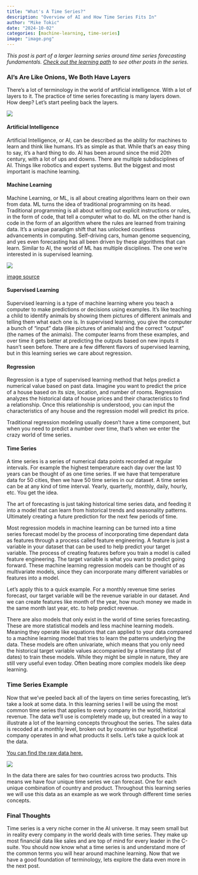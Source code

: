 ```yaml
---
title: "What's A Time Series?"
description: "Overview of AI and How Time Series Fits In"
author: "Mike Tokic"
date: "2024-10-02"
categories: [machine-learning, time-series]
image: "image.png"
---
```


*This post is part of a larger learning series around time series forecasting fundamentals. [Check out the learning path](https://mftokic.github.io/posts/2024-09-25-ts-fundamentals/) to see other posts in the series.* 

### AI's Are Like Onions, We Both Have Layers

There's a lot of terminology in the world of artificial intelligence. With a lot of layers to it. The practice of time series forecasting is many layers down. How deep? Let's start peeling back the layers. 

![](./image2.png)

#### Artificial Intelligence

Artificial Intelligence, or AI, can be described as the ability for machines to learn and think like humans. It's as simple as that. While that's an easy thing to say, it's a hard thing to do. AI has been around since the mid 20th century, with a lot of ups and downs. There are multiple subdisciplines of AI. Things like robotics and expert systems. But the biggest and most important is machine learning. 

#### Machine Learning

Machine Learning, or ML, is all about creating algorithms learn on their own from data. ML turns the idea of traditional programming on its head. Traditional programming is all about writing out explicit instructions or rules, in the form of code, that tell a computer what to do. ML on the other hand is code in the form of an algorithm where the rules are learned from training data. It's a unique paradigm shift that has unlocked countless advancements in computing. Self-driving cars, human genome sequencing, and yes even forecasting has all been driven by these algorithms that can learn. Similar to AI, the world of ML has multiple disciplines. The one we're interested in is supervised learning. 

::: { .text-center }
![](./image3.png)
:::

[image source](https://contenteratechspace.com/how-different-are-conventional-programming-and-machine-learning/)

#### Supervised Learning

Supervised learning is a type of machine learning where you teach a computer to make predictions or decisions using examples. It's like teaching a child to identify animals by showing them pictures of different animals and telling them what each one is. In supervised learning, you give the computer a bunch of "input" data (like pictures of animals) and the correct "output" (the names of the animals). The computer learns from these examples, and over time it gets better at predicting the outputs based on new inputs it hasn't seen before. There are a few different flavors of supervised learning, but in this learning series we care about regression.  

#### Regression

Regression is a type of supervised learning method that helps predict a numerical value based on past data. Imagine you want to predict the price of a house based on its size, location, and number of rooms. Regression analyzes the historical data of house prices and their characteristics to find a relationship. Once this relationship is understood, you can input the characteristics of any house and the regression model will predict its price.

Traditional regression modeling usually doesn't have a time component, but when you need to predict a number over time, that's when we enter the crazy world of time series. 

#### Time Series

A time series is a series of numerical data points recorded at regular intervals. For example the highest temperature each day over the last 10 years can be thought of as one time series. If we have that temperature data for 50 cities, then we have 50 time series in our dataset. A time series can be at any kind of time interval. Yearly, quarterly, monthly, daily, hourly, etc. You get the idea.

The art of forecasting is just taking historical time series data, and feeding it into a model that can learn from historical trends and seasonality patterns. Ultimately creating a future prediction for the next few periods of time. 

Most regression models in machine learning can be turned into a time series forecast model by the process of incorporating time dependant data as features through a process called feature engineering. A feature is just a variable in your dataset that can be used to help predict your target variable. The process of creating features before you train a model is called feature engineering. The target variable is what you want to predict going forward. These machine learning regression models can be thought of as multivariate models, since they can incorporate many different variables or features into a model. 

Let's apply this to a quick example. For a monthly revenue time series forecast, our target variable will be the revenue variable in our dataset. And we can create features like month of the year, how much money we made in the same month last year, etc. to help predict revenue. 

There are also models that only exist in the world of time series forecasting. These are more statistical models and less machine learning models. Meaning they operate like equations that can applied to your data compared to a machine learning model that tries to learn the patterns underlying the data. These models are often univariate, which means that you only need the historical target variable values accompanied by a timestamp (list of dates) to train these models. While they might be simple in nature, they are still very useful even today. Often beating more complex models like deep learning. 

### Time Series Example

Now that we've peeled back all of the layers on time series forecasting, let's take a look at some data. In this learning series I will be using the most common time series that applies to every company in the world, historical revenue. The data we'll use is completely made up, but created in a way to illustrate a lot of the learning concepts throughout the series. The sales data is recoded at a monthly level, broken out by countries our hypothetical company operates in and what products it sells. Let's take a quick look at the data. 

[You can find the raw data here.](./example_ts_data.xlsx) 

![](./chart1.png)

In the data there are sales for two countries across two products. This means we have four unique time series we can forecast. One for each unique combination of country and product. Throughout this learning series we will use this data as an example as we work through different time series concepts. 

### Final Thoughts

Time series is a very niche corner in the AI universe. It may seem small but in reality every company in the world deals with time series. They make up most financial data like sales and are top of mind for every leader in the C-suite. You should now know what a time series is and understand more of the common terms you will hear around machine learning. Now that we have a good foundation of terminology, lets explore the data even more in the next post. 